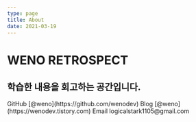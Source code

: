 ```yaml
---
type: page
title: About
date: 2021-03-19
---
```

# WENO RETROSPECT
학습한 내용을 회고하는 공간입니다.
---
<div>
  GitHub [@weno](https://github.com/wenodev)
  Blog [@weno](https://wenodev.tistory.com)
  Email logicalstark1105@gmail.com
</div>

